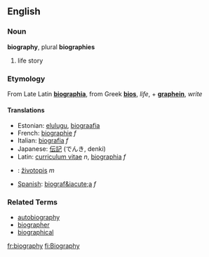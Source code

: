 ==English==
===Noun===
'''biography''', plural '''biographies'''

# life story

===Etymology===
From Late Latin '''[[biographia]]''', from Greek '''[[bios]]''', ''life'', + '''[[graphein]]''', ''write''

====Translations====
*Estonian: [[elulugu]], [[biograafia]]
*French: [[biographie]] ''f''
*Italian: [[biografia]] ''f''
*Japanese: [[伝記]] (でんき, denki)
*Latin: [[curriculum vitae]] ''n'', [[biographia]] ''f''
*{{sk}}: [[životopis#Slovak|životopis]] ''m''
*[[Spanish]]: [[biograf&iacute;a]] ''f''

===Related Terms===
*[[autobiography]]
*[[biographer]]
*[[biographical]]

[[fr:biography]]
[[fi:Biography]]